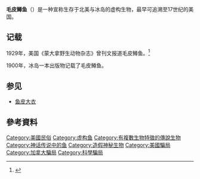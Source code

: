 {{多個問題|
{{expand|time=2017-03-30T14:01:00+00:00}}
{{refimprove|time=2017-03-30T14:01:00+00:00}}
{{Expand language|en|ru}}
}}
'''毛皮鳟鱼'''（{{lang-en|'''Fur-bearing trout'''}}）是一种宣称生存于北美与冰岛的虚构生物，最早可追溯至17世纪的美国。

== 记载 ==
1929年，美国《蒙大拿野生动物杂志》曾刊文报道毛皮鳟鱼。<ref>{{Cite web|url=https://jandan.net/2016/12/29/legend-fur-bearing.html|title=毛毛鱼的传说|accessdate=2017|author=蛋奶|date=2016-12-29|publisher=煎蛋|archive-url=https://web.archive.org/web/20170105063722/http://jandan.net/2016/12/29/legend-fur-bearing.html|archive-date=2017-01-05|dead-url=yes}}</ref>

1900年，冰岛一本出版物记载了毛皮鳟鱼。

==参见==
*[[鱼皮大衣|鱼皮大衣]]

== 參考資料 ==
{{reflist}}

[[Category:美國民俗|Category:美國民俗]]
[[Category:虚构鱼|Category:虚构鱼]]
[[Category:有複數生物特徵的傳說生物|Category:有複數生物特徵的傳說生物]]
[[Category:神话传说中的鱼|Category:神话传说中的鱼]]
[[Category:造假神秘生物|Category:造假神秘生物]]
[[Category:美國騙局|Category:美國騙局]]
[[Category:加拿大騙局|Category:加拿大騙局]]
[[Category:科學騙局|Category:科學騙局]]